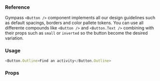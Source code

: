 ### Reference

Gympass `<Button />` component implements all our design guidelines such as default spacings, borders and color pallete tokens.
You can use all differente compounds like `<Button />` and `<Button.Text />` combining with their props such as `small` or `inverted` so the button become the desired variation.

### Usage

```javascript reactLive=true center=true
<Button.Outline>Find an activity</Button.Outline>
```

### Props

<PropsTable component="Button" platform="web" />
